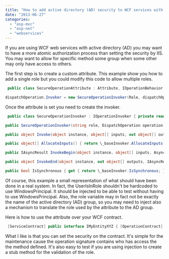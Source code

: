 ```yaml
---
title: "How to add active directory (AD) security to WCF services with attribute?"
date: "2013-06-27"
categories: 
  - "asp-mvc"
  - "asp-net"
  - "webservices"
---
```


If you are using WCF web services with active directory (AD) you may want to have a more atomic authorization process than setting the security by IIS. You may want to allow for specific method some group when some other may only have access to others.

The first step is to create a custom attribute. This example show you how to add a single role but you could modify this code to allow multiple roles.


```csharp
 public class SecureOperationAttribute : Attribute, IOperationBehavior { public string Role { get; set; } public void AddBindingParameters(OperationDescription operationDescription, BindingParameterCollection bindingParameters){} public void ApplyClientBehavior(OperationDescription operationDescription, ClientOperation clientOperation) { } public void Validate(OperationDescription operationDescription) {} public void ApplyDispatchBehavior(OperationDescription operationDescription, DispatchOperation dispatchOperation) {

dispatchOperation.Invoker = new SecureOperationInvoker(Role, dispatchOperation); } } 
```

Once the attribute is set you need to create the invoker.


```csharp
 public class SecureOperationInvoker : IOperationInvoker { private readonly IOperationInvoker \_baseInvoker; private readonly string \_operationName; private readonly string \_role;

public SecureOperationInvoker(string role, DispatchOperation operation) { \_role = role; \_baseInvoker = operation.Invoker; \_operationName = operation.Name; }

public object Invoke(object instance, object[] inputs, out object[] outputs) { if (!UserIsInRole(\_role)) { throw new FaultException(string.Format("Authentification fail. The operation '{0}' requires the role '{1}'.", \_operationName, \_role), new FaultCode("Authentification")); } return \_baseInvoker.Invoke(instance, inputs, out outputs); }

public object[] AllocateInputs() { return \_baseInvoker.AllocateInputs(); }

public IAsyncResult InvokeBegin(object instance, object[] inputs, AsyncCallback callback, object state) { return \_baseInvoker.InvokeBegin(instance, inputs, callback, state); }

public object InvokeEnd(object instance, out object[] outputs, IAsyncResult result) { return \_baseInvoker.InvokeEnd(instance, out outputs, result); }

public bool IsSynchronous { get { return \_baseInvoker.IsSynchronous; } } public bool UserIsInRole(string role) { var winPrinc = new WindowsPrincipal(OperationContext.Current.ServiceSecurityContext.WindowsIdentity); return winPrinc.IsInRole(role); } }


```

Of course, this example a small representation of what should have been done in a real system. In fact, the UserIsInRole shouldn't be hardcoded to use WindowsPrincipal. It should be injected to be able to test without having to use WindowsPrincipal. Also, the role variable may in fact not be exactly the name of the active directory (AD) group, so you may need to inject also a mechanism to translate the role used by the attribute to the AD group.

Here is how to use the attribute over your WCF contract. 
```csharp
 [ServiceContract] public interface IMyEntityXYZ { [OperationContract] [SecureOperation(Role = "Admin")] void Action(DTOXYZ[] xyz); } 
```

What I like is that you can set the security on the contract. It's simple for the maintenance cause the operation signature contains who has access the the method defined. It's also easy to test if you are using injection to create a stub method for the validation of the role.
